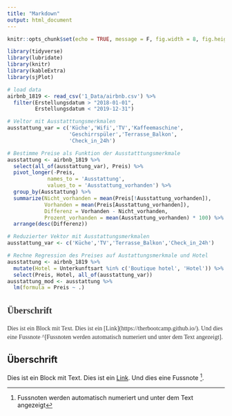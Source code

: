 ```yaml
---
title: "Markdown"
output: html_document
---
```


```r
knitr::opts_chunk$set(echo = TRUE, message = F, fig.width = 8, fig.height = 8)

library(tidyverse)
library(lubridate)
library(knitr)
library(kableExtra)
library(sjPlot)

# load data
airbnb_1819 <- read_csv('1_Data/airbnb.csv') %>% 
  filter(Erstellungsdatum > "2018-01-01", 
         Erstellungsdatum < "2019-12-31")

# Veltor mit Ausstatttungsmerkmalen
ausstattung_var = c('Küche','Wifi','TV','Kaffeemaschine',
                    'Geschirrspüler','Terrasse_Balkon',
                    'Check_in_24h')

# Bestimme Preise als Funktion der Ausstatttungsmerkmale
ausstattung <- airbnb_1819 %>% 
  select(all_of(ausstattung_var), Preis) %>%
  pivot_longer(-Preis,
             names_to = 'Ausstattung',
             values_to = 'Ausstattung_vorhanden') %>% 
  group_by(Ausstattung) %>% 
  summarize(Nicht_vorhanden = mean(Preis[!Ausstattung_vorhanden]),
            Vorhanden = mean(Preis[Ausstattung_vorhanden]),
            Differenz = Vorhanden - Nicht_vorhanden, 
            Prozent_vorhanden = mean(Ausstattung_vorhanden) * 100) %>% 
  arrange(desc(Differenz)) 

# Reduzierter Vektor mit Ausstattungsmerkmalen
ausstattung_var <- c('Küche','TV','Terrasse_Balkon','Check_in_24h')

# Rechne Regression des Preises auf Austattungsmerkmale und Hotel
ausstattung <- airbnb_1819 %>% 
  mutate(Hotel = Unterkunftsart %in% c('Boutique hotel', 'Hotel')) %>% 
  select(Preis, Hotel, all_of(ausstattung_var)) 
ausstattung_mod <- ausstattung %>% 
  lm(formula = Preis ~ .)
```


<style>
.chunk {
  color: #333;
  background-color: "white";
  border-radius: 0px;
  margin: 0 0 10px;
  display: block;
  font-size: 14px;
  line-height: 1.42857143;
  font-family: Monaco;
  }
.chunk a{
  color: #333;
  text-decoration: none; 
}
</style>
<div class="chunk" width=100%>

## Überschrift

Dies ist ein Block mit Text. Dies ist ein &lsqb;Link&rsqb;(https://therbootcamp.github.io/). Und dies eine Fussnote ^&lsqb;Fussnoten werden automatisch numeriert und unter dem Text angezeigt&rsqb;.

</div>

## Überschrift

Dies ist ein Block mit Text. Dies ist ein [Link](https://therbootcamp.github.io/). Und dies eine Fussnote ^[Fussnoten werden automatisch numeriert und unter dem Text angezeigt].





